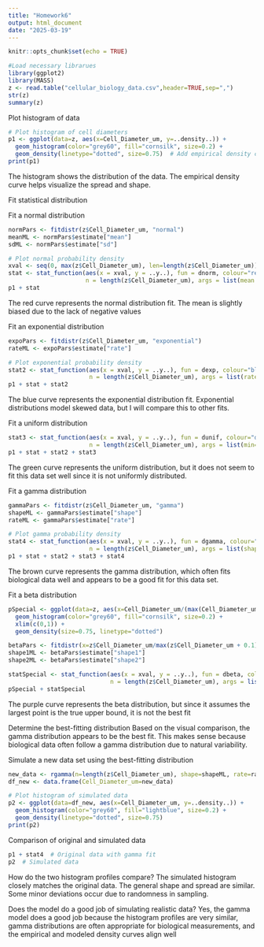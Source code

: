 ```yaml
---
title: "Homework6"
output: html_document
date: "2025-03-19"
---
```


```r
knitr::opts_chunk$set(echo = TRUE)
```

```r
#Load necessary librarues
library(ggplot2)
library(MASS)
z <- read.table("cellular_biology_data.csv",header=TRUE,sep=",")
str(z)
summary(z)
```
Plot histogram of data
```r
# Plot histogram of cell diameters
p1 <- ggplot(data=z, aes(x=Cell_Diameter_um, y=..density..)) +
  geom_histogram(color="grey60", fill="cornsilk", size=0.2) +
  geom_density(linetype="dotted", size=0.75)  # Add empirical density curve
print(p1)
```
The histogram shows the distribution of the data. The empirical density curve helps visualize the spread and shape.

Fit statistical distribution

Fit a normal distribution
```r
normPars <- fitdistr(z$Cell_Diameter_um, "normal")
meanML <- normPars$estimate["mean"]
sdML <- normPars$estimate["sd"]

# Plot normal probability density
xval <- seq(0, max(z$Cell_Diameter_um), len=length(z$Cell_Diameter_um))
stat <- stat_function(aes(x = xval, y = ..y..), fun = dnorm, colour="red", 
                      n = length(z$Cell_Diameter_um), args = list(mean = meanML, sd = sdML))
p1 + stat
```
The red curve represents the normal distribution fit. The mean is slightly biased due to the lack of negative values

Fit an exponential distribution
```r
expoPars <- fitdistr(z$Cell_Diameter_um, "exponential")
rateML <- expoPars$estimate["rate"]

# Plot exponential probability density
stat2 <- stat_function(aes(x = xval, y = ..y..), fun = dexp, colour="blue", 
                       n = length(z$Cell_Diameter_um), args = list(rate=rateML))
p1 + stat + stat2
```
The blue curve represents the exponential distribution fit. Exponential distributions model skewed data, but I will compare this to other fits.

Fit a uniform distribution
```r
stat3 <- stat_function(aes(x = xval, y = ..y..), fun = dunif, colour="darkgreen", 
                       n = length(z$Cell_Diameter_um), args = list(min=min(z$Cell_Diameter_um), max=max(z$Cell_Diameter_um)))
p1 + stat + stat2 + stat3
```
The green curve represents the uniform distribution, but it does not seem to fit this data set well since it is not uniformly distributed.

Fit a gamma distribution
```r
gammaPars <- fitdistr(z$Cell_Diameter_um, "gamma")
shapeML <- gammaPars$estimate["shape"]
rateML <- gammaPars$estimate["rate"]

# Plot gamma probability density
stat4 <- stat_function(aes(x = xval, y = ..y..), fun = dgamma, colour="brown", 
                       n = length(z$Cell_Diameter_um), args = list(shape=shapeML, rate=rateML))
p1 + stat + stat2 + stat3 + stat4
```
The brown curve represents the gamma distribution, which often fits biological data well and appears to be a good fit for this data set.

Fit a beta distribution
```r
pSpecial <- ggplot(data=z, aes(x=Cell_Diameter_um/(max(Cell_Diameter_um) + 0.1), y=..density..)) +
  geom_histogram(color="grey60", fill="cornsilk", size=0.2) + 
  xlim(c(0,1)) +
  geom_density(size=0.75, linetype="dotted")

betaPars <- fitdistr(x=z$Cell_Diameter_um/max(z$Cell_Diameter_um + 0.1), start=list(shape1=1, shape2=2), "beta")
shape1ML <- betaPars$estimate["shape1"]
shape2ML <- betaPars$estimate["shape2"]

statSpecial <- stat_function(aes(x = xval, y = ..y..), fun = dbeta, colour="orchid", 
                             n = length(z$Cell_Diameter_um), args = list(shape1=shape1ML, shape2=shape2ML))
pSpecial + statSpecial
```
The purple curve represents the beta distribution, but since it assumes the largest point is the true upper bound, it is not the best fit


Determine the best-fitting distribution
Based on the visual comparison, the gamma distribution appears to be the best fit. This makes sense because biological data often follow a gamma distribution due to natural variability.


Simulate a new data set using the best-fitting distribution
```r
new_data <- rgamma(n=length(z$Cell_Diameter_um), shape=shapeML, rate=rateML)
df_new <- data.frame(Cell_Diameter_um=new_data)

# Plot histogram of simulated data
p2 <- ggplot(data=df_new, aes(x=Cell_Diameter_um, y=..density..)) +
  geom_histogram(color="grey60", fill="lightblue", size=0.2) +
  geom_density(linetype="dotted", size=0.75)
print(p2)
```
Comparison of original and simulated data
```r
p1 + stat4  # Original data with gamma fit
p2  # Simulated data
```

How do the two histogram profiles compare?
The simulated histogram closely matches the original data. The general shape  and spread are similar. Some minor deviations occur due to randomness in sampling. 
  
Does the model do a good job of simulating realistic data? 
Yes, the gamma model does a good job because the histogram profiles are very similar, gamma distributions are often appropriate for biological measurements, and the empirical and modeled density curves align well



  
  
  
